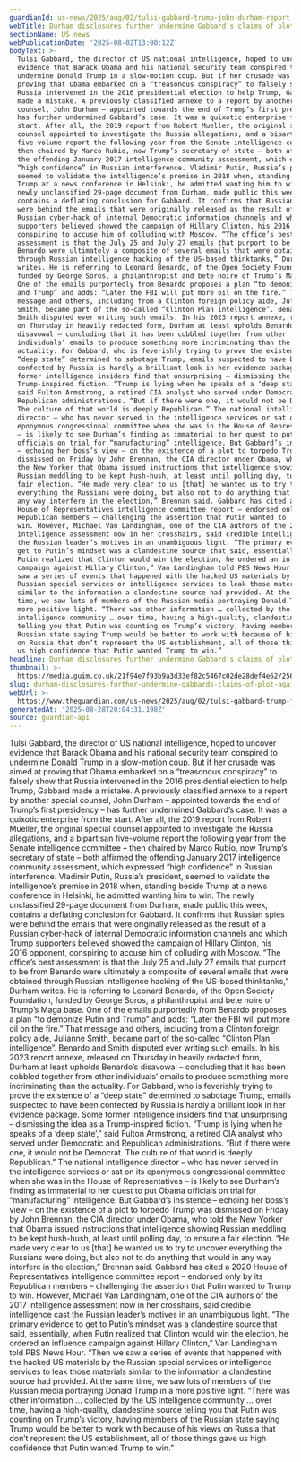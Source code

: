 ```yaml
---
guardianId: us-news/2025/aug/02/tulsi-gabbard-trump-john-durham-report
webTitle: Durham disclosures further undermine Gabbard’s claims of plot against Trump
sectionName: US news
webPublicationDate: '2025-08-02T13:00:12Z'
bodyText: >-
  Tulsi Gabbard, the director of US national intelligence, hoped to uncover
  evidence that Barack Obama and his national security team conspired to
  undermine Donald Trump in a slow-motion coup. But if her crusade was aimed at
  proving that Obama embarked on a “treasonous conspiracy” to falsely show that
  Russia intervened in the 2016 presidential election to help Trump, Gabbard
  made a mistake. A previously classified annexe to a report by another special
  counsel, John Durham – appointed towards the end of Trump’s first presidency –
  has further undermined Gabbard’s case. It was a quixotic enterprise from the
  start. After all, the 2019 report from Robert Mueller, the original special
  counsel appointed to investigate the Russia allegations, and a bipartisan
  five-volume report the following year from the Senate intelligence committee –
  then chaired by Marco Rubio, now Trump’s secretary of state – both affirmed
  the offending January 2017 intelligence community assessment, which expressed
  “high confidence” in Russian interference. Vladimir Putin, Russia’s president,
  seemed to validate the intelligence’s premise in 2018 when, standing beside
  Trump at a news conference in Helsinki, he admitted wanting him to win. The
  newly unclassified 29-page document from Durham, made public this week,
  contains a deflating conclusion for Gabbard. It confirms that Russian spies
  were behind the emails that were originally released as the result of a
  Russian cyber-hack of internal Democratic information channels and which Trump
  supporters believed showed the campaign of Hillary Clinton, his 2016 opponent,
  conspiring to accuse him of colluding with Moscow. “The office’s best
  assessment is that the July 25 and July 27 emails that purport to be from
  Benardo were ultimately a composite of several emails that were obtained
  through Russian intelligence hacking of the US-based thinktanks,” Durham
  writes. He is referring to Leonard Benardo, of the Open Society Foundation,
  funded by George Soros, a philanthropist and bete noire of Trump’s Maga base.
  One of the emails purportedly from Benardo proposes a plan “to demonize Putin
  and Trump” and adds: “Later the FBI will put more oil on the fire.” That
  message and others, including from a Clinton foreign policy aide, Julianne
  Smith, became part of the so-called “Clinton Plan intelligence”. Benardo and
  Smith disputed ever writing such emails. In his 2023 report annexe, released
  on Thursday in heavily redacted form, Durham at least upholds Benardo’s
  disavowal – concluding that it has been cobbled together from other
  individuals’ emails to produce something more incriminating than the
  actuality. For Gabbard, who is feverishly trying to prove the existence of a
  “deep state” determined to sabotage Trump, emails suspected to have been
  confected by Russia is hardly a brilliant look in her evidence package. Some
  former intelligence insiders find that unsurprising – dismissing the idea as a
  Trump-inspired fiction. “Trump is lying when he speaks of a ‘deep state’,”
  said Fulton Armstrong, a retired CIA analyst who served under Democratic and
  Republican administrations. “But if there were one, it would not be Democrat.
  The culture of that world is deeply Republican.” The national intelligence
  director – who has never served in the intelligence services or sat on its
  eponymous congressional committee when she was in the House of Representatives
  – is likely to see Durham’s finding as immaterial to her quest to put Obama
  officials on trial for “manufacturing” intelligence. But Gabbard’s insistence
  – echoing her boss’s view – on the existence of a plot to torpedo Trump was
  dismissed on Friday by John Brennan, the CIA director under Obama, who told
  the New Yorker that Obama issued instructions that intelligence showing
  Russian meddling to be kept hush-hush, at least until polling day, to ensure a
  fair election. “He made very clear to us [that] he wanted us to try to uncover
  everything the Russians were doing, but also not to do anything that would in
  any way interfere in the election,” Brennan said. Gabbard has cited a 2020
  House of Representatives intelligence committee report – endorsed only by its
  Republican members – challenging the assertion that Putin wanted to Trump to
  win. However, Michael Van Landingham, one of the CIA authors of the 2017
  intelligence assessment now in her crosshairs, said credible intelligence cast
  the Russian leader’s motives in an unambiguous light. “The primary evidence to
  get to Putin’s mindset was a clandestine source that said, essentially, when
  Putin realized that Clinton would win the election, he ordered an influence
  campaign against Hillary Clinton,” Van Landingham told PBS News Hour. “Then we
  saw a series of events that happened with the hacked US materials by the
  Russian special services or intelligence services to leak those materials
  similar to the information a clandestine source had provided. At the same
  time, we saw lots of members of the Russian media portraying Donald Trump in a
  more positive light. “There was other information … collected by the US
  intelligence community … over time, having a high-quality, clandestine source
  telling you that Putin was counting on Trump’s victory, having members of the
  Russian state saying Trump would be better to work with because of his views
  on Russia that don’t represent the US establishment, all of those things gave
  us high confidence that Putin wanted Trump to win.”
headline: Durham disclosures further undermine Gabbard’s claims of plot against Trump
thumbnail: >-
  https://media.guim.co.uk/21f94e7f93b9a3d33ef82c5467c02de28def4e62/256_0_4680_3744/500.jpg
slug: durham-disclosures-further-undermine-gabbards-claims-of-plot-against-trump
webUrl: >-
  https://www.theguardian.com/us-news/2025/aug/02/tulsi-gabbard-trump-john-durham-report
generatedAt: '2025-08-28T20:04:31.198Z'
source: guardian-api
---
```

Tulsi Gabbard, the director of US national intelligence, hoped to uncover evidence that Barack Obama and his national security team conspired to undermine Donald Trump in a slow-motion coup. But if her crusade was aimed at proving that Obama embarked on a “treasonous conspiracy” to falsely show that Russia intervened in the 2016 presidential election to help Trump, Gabbard made a mistake. A previously classified annexe to a report by another special counsel, John Durham – appointed towards the end of Trump’s first presidency – has further undermined Gabbard’s case. It was a quixotic enterprise from the start. After all, the 2019 report from Robert Mueller, the original special counsel appointed to investigate the Russia allegations, and a bipartisan five-volume report the following year from the Senate intelligence committee – then chaired by Marco Rubio, now Trump’s secretary of state – both affirmed the offending January 2017 intelligence community assessment, which expressed “high confidence” in Russian interference. Vladimir Putin, Russia’s president, seemed to validate the intelligence’s premise in 2018 when, standing beside Trump at a news conference in Helsinki, he admitted wanting him to win. The newly unclassified 29-page document from Durham, made public this week, contains a deflating conclusion for Gabbard. It confirms that Russian spies were behind the emails that were originally released as the result of a Russian cyber-hack of internal Democratic information channels and which Trump supporters believed showed the campaign of Hillary Clinton, his 2016 opponent, conspiring to accuse him of colluding with Moscow. “The office’s best assessment is that the July 25 and July 27 emails that purport to be from Benardo were ultimately a composite of several emails that were obtained through Russian intelligence hacking of the US-based thinktanks,” Durham writes. He is referring to Leonard Benardo, of the Open Society Foundation, funded by George Soros, a philanthropist and bete noire of Trump’s Maga base. One of the emails purportedly from Benardo proposes a plan “to demonize Putin and Trump” and adds: “Later the FBI will put more oil on the fire.” That message and others, including from a Clinton foreign policy aide, Julianne Smith, became part of the so-called “Clinton Plan intelligence”. Benardo and Smith disputed ever writing such emails. In his 2023 report annexe, released on Thursday in heavily redacted form, Durham at least upholds Benardo’s disavowal – concluding that it has been cobbled together from other individuals’ emails to produce something more incriminating than the actuality. For Gabbard, who is feverishly trying to prove the existence of a “deep state” determined to sabotage Trump, emails suspected to have been confected by Russia is hardly a brilliant look in her evidence package. Some former intelligence insiders find that unsurprising – dismissing the idea as a Trump-inspired fiction. “Trump is lying when he speaks of a ‘deep state’,” said Fulton Armstrong, a retired CIA analyst who served under Democratic and Republican administrations. “But if there were one, it would not be Democrat. The culture of that world is deeply Republican.” The national intelligence director – who has never served in the intelligence services or sat on its eponymous congressional committee when she was in the House of Representatives – is likely to see Durham’s finding as immaterial to her quest to put Obama officials on trial for “manufacturing” intelligence. But Gabbard’s insistence – echoing her boss’s view – on the existence of a plot to torpedo Trump was dismissed on Friday by John Brennan, the CIA director under Obama, who told the New Yorker that Obama issued instructions that intelligence showing Russian meddling to be kept hush-hush, at least until polling day, to ensure a fair election. “He made very clear to us [that] he wanted us to try to uncover everything the Russians were doing, but also not to do anything that would in any way interfere in the election,” Brennan said. Gabbard has cited a 2020 House of Representatives intelligence committee report – endorsed only by its Republican members – challenging the assertion that Putin wanted to Trump to win. However, Michael Van Landingham, one of the CIA authors of the 2017 intelligence assessment now in her crosshairs, said credible intelligence cast the Russian leader’s motives in an unambiguous light. “The primary evidence to get to Putin’s mindset was a clandestine source that said, essentially, when Putin realized that Clinton would win the election, he ordered an influence campaign against Hillary Clinton,” Van Landingham told PBS News Hour. “Then we saw a series of events that happened with the hacked US materials by the Russian special services or intelligence services to leak those materials similar to the information a clandestine source had provided. At the same time, we saw lots of members of the Russian media portraying Donald Trump in a more positive light. “There was other information … collected by the US intelligence community … over time, having a high-quality, clandestine source telling you that Putin was counting on Trump’s victory, having members of the Russian state saying Trump would be better to work with because of his views on Russia that don’t represent the US establishment, all of those things gave us high confidence that Putin wanted Trump to win.”
